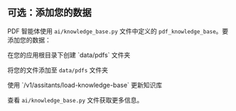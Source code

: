 ## 可选：添加您的数据

PDF 智能体使用 `ai/knowledge_base.py` 文件中定义的 `pdf_knowledge_base`。要添加您的数据：

<Steps>
<Step title="创建包含您数据的文件夹">
  在您的应用根目录下创建 `data/pdfs` 文件夹
</Step>
<Step title="添加您的数据">

将您的文件添加至 `data/pdfs` 文件夹

</Step>

<Step title="更新知识库">
  使用 `/v1/assitants/load-knowledge-base` 更新知识库
</Step>
</Steps>

查看 `ai/knowledge_base.py` 文件获取更多信息。